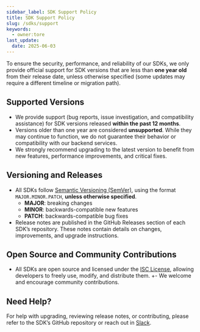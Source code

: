 ```yaml
---
sidebar_label: SDK Support Policy
title: SDK Support Policy
slug: /sdks/support
keywords:
  - owner:tore
last_update:
  date: 2025-06-03
---
```


To ensure the security, performance, and reliability of our SDKs, we only provide official support for SDK versions that are less than **one year old** from their release date, unless otherwise specified (some updates may require a different timeline or migration path).

## Supported Versions

- We provide support (bug reports, issue investigation, and compatibility assistance) for SDK versions released **within the past 12 months**.
- Versions older than one year are considered **unsupported**. While they may continue to function, we do not guarantee their behavior or compatibility with our backend services.
- We strongly recommend upgrading to the latest version to benefit from new features, performance improvements, and critical fixes.

## Versioning and Releases

- All SDKs follow [Semantic Versioning (SemVer)](https://semver.org/), using the format `MAJOR.MINOR.PATCH`, **unless otherwise specified**.
  - **MAJOR**: breaking changes
  - **MINOR**: backwards-compatible new features
  - **PATCH**: backwards-compatible bug fixes
- Release notes are published in the GitHub Releases section of each SDK’s repository. These notes contain details on changes, improvements, and upgrade instructions.

## Open Source and Community Contributions

- All SDKs are open source and licensed under the [ISC License](https://opensource.org/licenses/ISC), allowing developers to freely use, modify, and distribute them.
+- We welcome and encourage community contributions.

## Need Help?

For help with upgrading, reviewing release notes, or contributing, please refer to the SDK’s GitHub repository or reach out in [Slack](https://statsig.com/slack).